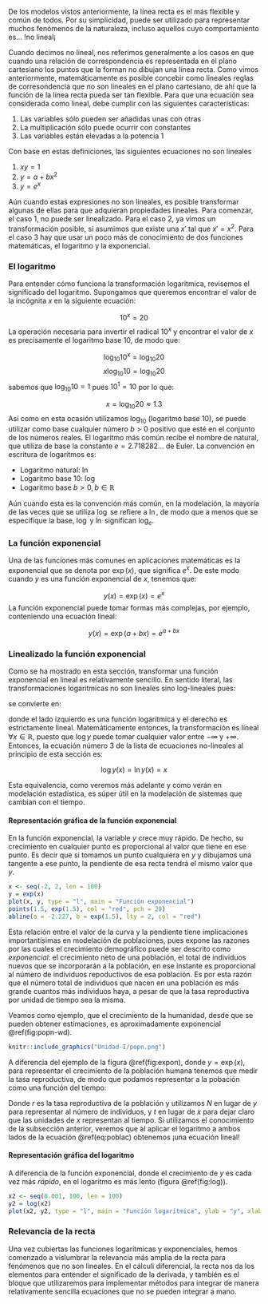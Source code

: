 
De los modelos vistos anteriormente, la línea recta es el más flexible y común de todos. Por su simplicidad, puede ser utilizado para representar muchos fenómenos de la naturaleza, incluso aquellos cuyo comportamiento es... !no lineal¡

Cuando decimos no lineal, nos referimos generalmente a los casos en que cuando una relación de correspondencia es representada en el plano cartesiano los puntos que la forman no dibujan una línea recta. Como vimos anteriormente, matemáticamente es posible concebir como lineales reglas de corresondencia que no son lineales en el plano cartesiano, de ahí que la función de la línea recta pueda ser tan flexible. Para que una ecuación sea considerada como lineal, debe cumplir con las siguientes características:

1. Las variables sólo pueden ser añadidas unas con otras
2. La multiplicación sólo puede ocurrir con constantes
3. Las variables están elevadas a la potencia 1

Con base en estas definiciones, las siguientes ecuaciones no son lineales

1. $xy = 1$
2. $y = a + b x^2$
3. $y = e^x$

Aún cuando estas expresiones no son lineales, es posible transformar algunas de ellas para que adquieran propiedades lineales. Para comenzar, el caso 1, no puede ser linealizado. Para el caso 2, ya vimos un transformación posible, si asumimos que existe una $x'$ tal que $x' = x^2$. Para el caso 3 hay que usar un poco más de conocimiento de dos funciones matemáticas, el logaritmo y la exponencial.

### El logaritmo

Para entender cómo funciona la transformación logaritmica, revisemos el significado del logaritmo. Supongamos que queremos encontrar el valor de la incógnita $x$ en la siguiente ecuación:

$$10^x = 20$$
La operación necesaria para invertir el radical $10^x$ y encontrar el valor de $x$ es precisamente el logaritmo base 10, de modo que:

$$\log_{10} 10^x = \log_{10} 20$$
$$x \log_{10} 10 = \log_{10} 20$$
sabemos que $\log_{10} 10 = 1$ pues $10^1 = 10$ por lo que:

$$x = \log_{10} 20 \approx 1.3$$
Así como en esta ocasión utilizamos $\log_{10}$ (logaritmo base 10), se puede utilizar como base cualquier número $b > 0$ positivo que esté en el conjunto de los números reales. El logaritmo más común recibe el nombre de natural, que utiliza de base la constante $e = 2.718282 ...$ de Euler. La convención en escritura de logaritmos es:

- Logaritmo natural: $\ln$
- Logaritmo base 10: $\log$
- Logaritmo base $b > 0,  b \in \mathbb{R}$

Aún cuando esta es la convención más común, en la modelación, la mayoría de las veces que se utiliza $\log$ se refiere a $\ln$, de modo que a menos que se especifique la base, $\log$ y $\ln$ significan $\log_e$.

### La función exponencial

Una de las funciones más comunes en aplicaciones matemáticas es la exponencial que se denota por $\exp(x)$, que significa $e^x$. De este modo cuando $y$ es una función exponencial de $x$, tenemos que:

$$y(x) = \exp(x) = e^x$$
La función exponencial puede tomar formas más complejas, por ejemplo, conteniendo una ecuación lineal:

$$y(x) = \exp(a + bx) = e^{a + bx}$$

### Linealizado la función exponencial

Como se ha mostrado en esta sección, transformar una función exponencial en lineal es relativamente sencillo. En sentido literal, las transformaciones logaritmicas no son lineales sino log-lineales pues:

\begin{equation}
    y(x) = e^{a + bx} (\#eq:expon)
\end{equation}

se convierte en:

\begin{equation}
    \log y(x) = a + bx (\#eq:log-lin)
\end{equation}

donde el lado izquierdo es una función logarítmica y el derecho es estrictamente lineal. Matemáticamente entonces, la transformación es lineal $\forall x \in \mathbb{R}$, puesto que $\log y$ puede tomar cualquier valor entre $-\infty$ y $+\infty$. Entonces, la ecuación número 3 de la lista de ecuaciones no-lineales al principio de esta sección es:

$$\log y(x) = \ln y(x) = x$$

Esta equivalencia, como veremos más adelante y como verán en modelación estadística, es súper útil en la modelación de sistemas que cambian con el tiempo.

#### Representación gráfica de la función exponencial

En la función exponencial, la variable $y$ crece muy rápido. De hecho, su crecimiento en cualquier punto es proporcional al valor que tiene en ese punto. Es decir que si tomamos un punto cualquiera en $y$ y dibujamos una tangente a ese punto, la pendiente de esa recta tendrá el mismo valor que $y$.

```r
x <- seq(-2, 2, len = 100)
y = exp(x)
plot(x, y, type = "l", main = "Función exponencial")
points(1.5, exp(1.5), col = "red", pch = 20)
abline(a = -2.227, b = exp(1.5), lty = 2, col = "red")
```
Esta relación entre el valor de la curva y la pendiente tiene implicaciones importantísimas en modelación de poblaciones, pues expone las razones por las cuales el crecimiento demográfico puede ser descrito como *exponencial*: el crecimiento neto de una población, el total de individuos nuevos que se incorporarán a la población, en ese instante es proporcional al número de individuos repoductivos de esa población. Es por esta razón que el número total de individuos que nacen en una población es más grande cuantos más individuos haya, a pesar de que la tasa reproductiva por unidad de tiempo sea la misma. 

Veamos como ejemplo, que el crecimiento de la humanidad, desde que se pueden obtener estimaciones, es aproximadamente exponencial \@ref(fig:popn-wd).

```r
knitr::include_graphics("Unidad-I/popn.png")
```

A diferencia del ejemplo de la figura \@ref(fig:expon), donde $y = \exp(x)$, para representar el crecimiento de la población humana tenemos que medir la tasa reproductiva, de modo que podamos representar a la pobación como una función del tiempo:

\begin{equation}
N(t) = \exp(r \cdot t) (\#eq:poblac)
\end{equation}

Donde $r$ es la tasa reproductiva de la población y utilizamos $N$ en lugar de $y$ para representar al número de individuos, y $t$ en lugar de $x$ para dejar claro que las unidades de $x$ representan al tiempo. Si utilizamos el conocimiento de la subsección anterior, veremos que al aplicar el logaritmo a ambos lados de la ecuación \@ref(eq:poblac) obtenemos ¡una ecuación lineal!

\begin{equation}
    \log N = r \cdot t
\end{equation}


#### Representación gráfica del logaritmo

A diferencia de la función exponencial, donde el crecimiento de $y$ es cada vez más *rápido*, en el logaritmo es más lento (figura \@ref(fig:log)).

```r
x2 <- seq(0.001, 100, len = 100)
y2 = log(x2)
plot(x2, y2, type = "l", main = "Función logarítmica", ylab = "y", xlab ="x")
```

### Relevancia de la recta

Una vez cubiertas las funciones logarítmicas y exponenciales, hemos comenzado a vislumbrar la relevancia más amplia de la recta para fenómenos que no son lineales. En el cálculi diferencial, la recta nos da los elementos para entender el significado de la derivada, y también es el bloque que utilizaremos para implementar métodos para integrar de manera relativamente sencilla ecuaciones que no se pueden integrar a mano.